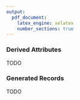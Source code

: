 ```yaml
---
output:
  pdf_document:
    latex_engine: xelatex
    number_sections: true
---
```


### Derived Attributes

TODO

### Generated Records

TODO
